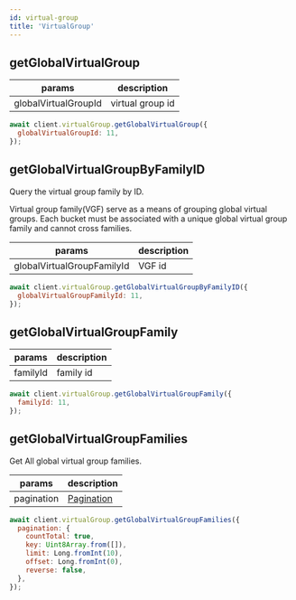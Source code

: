 ```yaml
---
id: virtual-group
title: 'VirtualGroup'
---
```



## getGlobalVirtualGroup <ApiTypes type="Query" />

| params               | description      |
| -------------------- | ---------------- |
| globalVirtualGroupId | virtual group id |

```jsx title="example"
await client.virtualGroup.getGlobalVirtualGroup({
  globalVirtualGroupId: 11,
});
```

## getGlobalVirtualGroupByFamilyID <ApiTypes type="Query" />

Query the virtual group family by ID.

Virtual group family(VGF) serve as a means of grouping global virtual groups. Each bucket must be
associated with a unique global virtual group family and cannot cross families.

| params                     | description |
| -------------------------- | ----------- |
| globalVirtualGroupFamilyId | VGF id      |

```jsx title="example"
await client.virtualGroup.getGlobalVirtualGroupByFamilyID({
  globalVirtualGroupFamilyId: 11,
});
```

## getGlobalVirtualGroupFamily <ApiTypes type="Query" />

| params   | description |
| -------- | ----------- |
| familyId | family id   |

```jsx title="example"
await client.virtualGroup.getGlobalVirtualGroupFamily({
  familyId: 11,
});
```

## getGlobalVirtualGroupFamilies <ApiTypes type="Query" />

Get All global virtual group families.

| params     | description                     |
| ---------- | ------------------------------- |
| pagination | [Pagination](../types/pagination) |

```jsx title="example"
await client.virtualGroup.getGlobalVirtualGroupFamilies({
  pagination: {
    countTotal: true,
    key: Uint8Array.from([]),
    limit: Long.fromInt(10),
    offset: Long.fromInt(0),
    reverse: false,
  },
});
```

